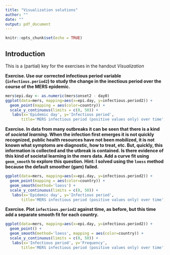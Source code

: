 ```yaml
---
title: "Visualization solutions"
author: ""
date: ""
output: pdf_document
---
```


```r
knitr::opts_chunk$set(echo = TRUE)
```

## Introduction

This is a (partial) key for the exercises in the handout *Visualization*

**Exercise. Use our corrected infectious period variable (`infectious.period2`) to study the change in the inectious period over the course of the MERS epidemic.**

```r
mers$epi.day <- as.numeric(mers$onset2 - day0)
ggplot(data=mers, mapping=aes(x=epi.day, y=infectious.period2)) + 
  geom_point(mapping = aes(color=country)) +
  scale_y_continuous(limits = c(0, 50)) +
   labs(x='Epidemic day', y='Infectious period',
       title='MERS infectious period (positive values only) over time', caption="Data from: https://github.com/rambaut/MERS-Cases/blob/gh-pages/data/cases.csv")
```


**Exercise. In data from many outbreaks it can be seen that there is a kind of *societal learning*. When the infection first emerges it is not quickly recognized, public health resources have not been mobilized, it is not known what symptoms are diagnostic, how to treat, etc. But, quickly, this information is collected and the utbreak is contained. Is there evidence of this kind of societal learning in the mers data. Add a curve fit using `geom_smooth` to explore this question. Hint: I solved using the `loess` method because the default smoother (gam) failed.**

```r
ggplot(data=mers, mapping=aes(x=epi.day, y=infectious.period2)) + 
  geom_point(mapping = aes(color=country)) +
  geom_smooth(method='loess') +
  scale_y_continuous(limits = c(0, 50)) +
   labs(x='Epidemic day', y='Infectious period',
       title='MERS infectious period (positive values only) over time', caption="Data from: https://github.com/rambaut/MERS-Cases/blob/gh-pages/data/cases.csv")
```

**Exercise. Plot `infectious.period2` against time, as before, but this time add a separate smooth fit for each country.**

```r
ggplot(data=mers, mapping=aes(x=epi.day, y=infectious.period2)) + 
  geom_point() +
  geom_smooth(method='loess', mapping = aes(color=country)) +
  scale_y_continuous(limits = c(0, 50)) +
   labs(x='Infectious period', y='Frequency',
       title='MERS infectious period (positive values only) over time', caption="Data from: https://github.com/rambaut/MERS-Cases/blob/gh-pages/data/cases.csv")
```
